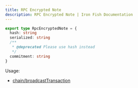 ```yaml
---
title: RPC Encrypted Note
description: RPC Encrypted Note | Iron Fish Documentation
---
```

```typescript
export type RpcEncryptedNote = {
  hash: string
  serialized: string
  /**
   * @deprecated Please use hash instead
   */
  commitment: string
}

```

Usage: 
- [chain/broadcastTransaction](/developers/documentation/rpc/chain/broadcast_transaction)